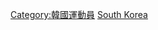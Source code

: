 {{Catnav|頁面分類|社会|文化|体育|运动员|各国运动员|韓國運動員}}
{{Catnav|頁面分類|社会|文化|体育|各國體育|韓國體育|韓國運動員}}
{{Catnav|頁面分類|地理|国家|亚洲国家|大韓民國|韓國人|各職業南韓人|韓國運動員}}
{{Catnav|頁面分類|人物|各職業人物|运动员|各国运动员|韓國運動員}}
{{Catnav|頁面分類|人物|各職業人物|运动员|短道速滑运动员}}
{{Catnav|頁面分類|人物|職業|按职业分类的各国人物|各職業南韓人|韓國運動員}}
{{Catnav|頁面分類|人物|各國人物|韓國人|各職業南韓人|韓國運動員}}

{{Commonscat|South Korean short track speed skaters}}

[[Category:韓國運動員|Category:韓國運動員]]
[[Category:各國短道競速滑冰運動員|South Korea]]